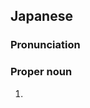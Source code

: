==Japanese==
{{ja-kanjitab|ちゅう|はち|k2=ばち|yomi=j}}

===Pronunciation===
{{ja-pron|ちゅうばち|y=j}}

===Proper noun===
{{ja-pos|proper|ちゅうばち}}

# {{surname|lang=ja}}